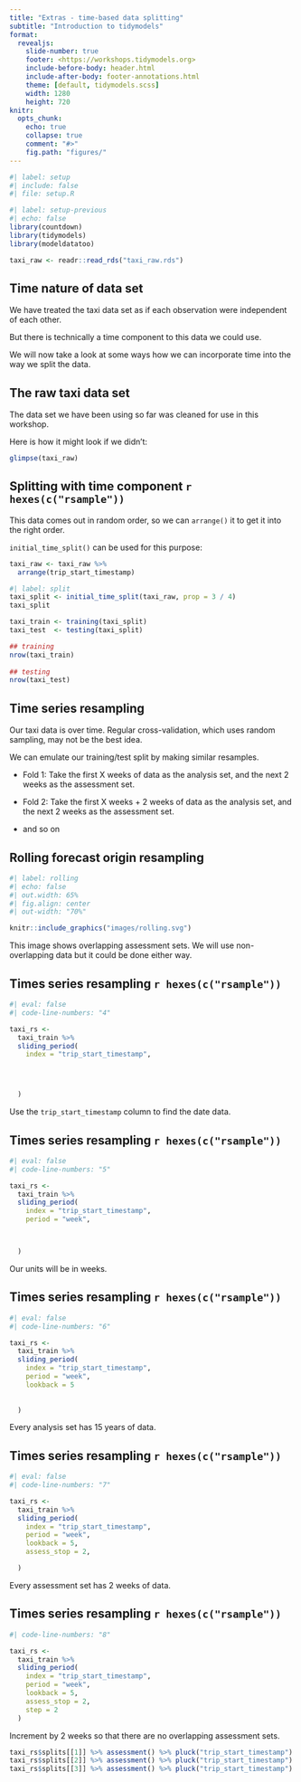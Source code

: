 ```yaml
---
title: "Extras - time-based data splitting"
subtitle: "Introduction to tidymodels"
format:
  revealjs: 
    slide-number: true
    footer: <https://workshops.tidymodels.org>
    include-before-body: header.html
    include-after-body: footer-annotations.html
    theme: [default, tidymodels.scss]
    width: 1280
    height: 720
knitr:
  opts_chunk: 
    echo: true
    collapse: true
    comment: "#>"
    fig.path: "figures/"
---
```


```r
#| label: setup
#| include: false
#| file: setup.R
```

```r
#| label: setup-previous
#| echo: false
library(countdown)
library(tidymodels)
library(modeldatatoo)

taxi_raw <- readr::read_rds("taxi_raw.rds")
```

## Time nature of data set

We have treated the taxi data set as if each observation were independent of each other.

But there is technically a time component to this data we could use.

We will now take a look at some ways how we can incorporate time into the way we split the data.

## The raw taxi data set

The data set we have been using so far was cleaned for use in this workshop.

Here is how it might look if we didn't:

```r
glimpse(taxi_raw)
```

## Splitting with time component `r hexes(c("rsample"))`

This data comes out in random order, so we can `arrange()` it to get it into
the right order.

`initial_time_split()` can be used for this purpose:

```r
taxi_raw <- taxi_raw %>%
  arrange(trip_start_timestamp)

#| label: split
taxi_split <- initial_time_split(taxi_raw, prop = 3 / 4)
taxi_split

taxi_train <- training(taxi_split)
taxi_test  <- testing(taxi_split)

## training
nrow(taxi_train)
 
## testing
nrow(taxi_test)
```

## Time series resampling 

Our taxi data is over time. Regular cross-validation, which uses random sampling, may not be the best idea. 

We can emulate our training/test split by making similar resamples. 

* Fold 1: Take the first X weeks of data as the analysis set, and the next 2 weeks as the assessment set.

* Fold 2: Take the first X weeks + 2 weeks of data as the analysis set, and the next 2 weeks as the assessment set.

* and so on

## Rolling forecast origin resampling 

```r
#| label: rolling
#| echo: false
#| out.width: 65%
#| fig.align: center
#| out-width: "70%"

knitr::include_graphics("images/rolling.svg")
```

:::notes
This image shows overlapping assessment sets. We will use non-overlapping data but it could be done either way.
:::

## Times series resampling  `r hexes(c("rsample"))`

```r
#| eval: false
#| code-line-numbers: "4"

taxi_rs <-
  taxi_train %>%
  sliding_period(
    index = "trip_start_timestamp",  




  )
```

Use the `trip_start_timestamp` column to find the date data. 

## Times series resampling  `r hexes(c("rsample"))`

```r
#| eval: false
#| code-line-numbers: "5"

taxi_rs <-
  taxi_train %>%
  sliding_period(
    index = "trip_start_timestamp",  
    period = "week",



  )
```

Our units will be in weeks. 

## Times series resampling  `r hexes(c("rsample"))`

```r
#| eval: false
#| code-line-numbers: "6"

taxi_rs <-
  taxi_train %>%
  sliding_period(
    index = "trip_start_timestamp",  
    period = "week",
    lookback = 5
    
    
  )
```

Every analysis set has 15 years of data.

## Times series resampling  `r hexes(c("rsample"))`

```r
#| eval: false
#| code-line-numbers: "7"

taxi_rs <-
  taxi_train %>%
  sliding_period(
    index = "trip_start_timestamp",  
    period = "week",
    lookback = 5,
    assess_stop = 2,

  )
```

Every assessment set has 2 weeks of data.

## Times series resampling  `r hexes(c("rsample"))`

```r
#| code-line-numbers: "8"

taxi_rs <-
  taxi_train %>%
  sliding_period(
    index = "trip_start_timestamp",  
    period = "week",
    lookback = 5,
    assess_stop = 2,
    step = 2 
  )
```

Increment by 2 weeks so that there are no overlapping assessment sets. 

```r
taxi_rs$splits[[1]] %>% assessment() %>% pluck("trip_start_timestamp") %>% range()
taxi_rs$splits[[2]] %>% assessment() %>% pluck("trip_start_timestamp") %>% range()
taxi_rs$splits[[3]] %>% assessment() %>% pluck("trip_start_timestamp") %>% range()
```
